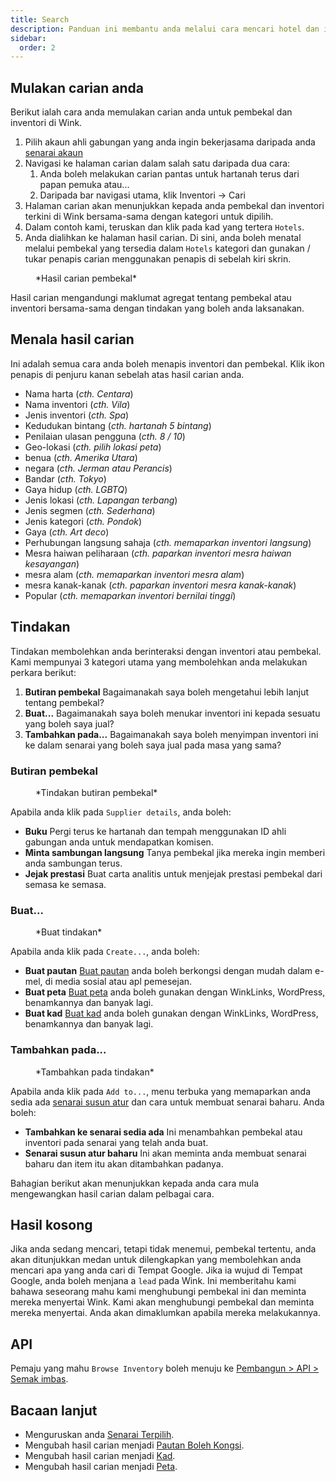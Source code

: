 ```yaml
---
title: Search
description: Panduan ini membantu anda melalui cara mencari hotel dan inventori.
sidebar:
  order: 2
---
```


## Mulakan carian anda

Berikut ialah cara anda memulakan carian anda untuk pembekal dan inventori di Wink.

1. Pilih akaun ahli gabungan yang anda ingin bekerjasama daripada anda [senarai akaun](https://studio.wink.travel/company/list)
2. Navigasi ke halaman carian dalam salah satu daripada dua cara:
   1. Anda boleh melakukan carian pantas untuk hartanah terus dari papan pemuka atau...
   2. Daripada bar navigasi utama, klik Inventori → Cari
3. Halaman carian akan menunjukkan kepada anda pembekal dan inventori terkini di Wink bersama-sama dengan kategori untuk dipilih.
4. Dalam contoh kami, teruskan dan klik pada kad yang tertera `Hotels`.
5. Anda dialihkan ke halaman hasil carian. Di sini, anda boleh menatal melalui pembekal yang tersedia dalam `Hotels` kategori dan gunakan / tukar penapis carian menggunakan penapis di sebelah kiri skrin.

<figure>
  <CloudinaryImage width="700" height="570" resize="scale" quality="best" alt="Hasil carian" src="academy/search-results" errorImage="noimage_opaque_nyrtl0.png" />

  <figcaption>*Hasil carian pembekal*</figcaption>
</figure>


Hasil carian mengandungi maklumat agregat tentang pembekal atau inventori bersama-sama dengan tindakan yang boleh anda laksanakan.

## Menala hasil carian

Ini adalah semua cara anda boleh menapis inventori dan pembekal. Klik ikon penapis di penjuru kanan sebelah atas hasil carian anda.

* Nama harta (*cth. Centara*)
* Nama inventori (*cth. Vila*)
* Jenis inventori (*cth. Spa*)
* Kedudukan bintang (*cth. hartanah 5 bintang*)
* Penilaian ulasan pengguna (*cth. 8 / 10*)
* Geo-lokasi (*cth. pilih lokasi peta*)
* benua (*cth. Amerika Utara*)
* negara (*cth. Jerman atau Perancis*)
* Bandar (*cth. Tokyo*)
* Gaya hidup (*cth. LGBTQ*)
* Jenis lokasi (*cth. Lapangan terbang*)
* Jenis segmen (*cth. Sederhana*)
* Jenis kategori (*cth. Pondok*)
* Gaya (*cth. Art deco*)
* Perhubungan langsung sahaja (*cth. memaparkan inventori langsung*)
* Mesra haiwan peliharaan (*cth. paparkan inventori mesra haiwan kesayangan*)
* mesra alam (*cth. memaparkan inventori mesra alam*)
* mesra kanak-kanak (*cth. paparkan inventori mesra kanak-kanak*)
* Popular (*cth. memaparkan inventori bernilai tinggi*)

## Tindakan

Tindakan membolehkan anda berinteraksi dengan inventori atau pembekal. Kami mempunyai 3 kategori utama yang membolehkan anda melakukan perkara berikut:

1. **Butiran pembekal** Bagaimanakah saya boleh mengetahui lebih lanjut tentang pembekal?
2. **Buat...** Bagaimanakah saya boleh menukar inventori ini kepada sesuatu yang boleh saya jual?
3. **Tambahkan pada...** Bagaimanakah saya boleh menyimpan inventori ini ke dalam senarai yang boleh saya jual pada masa yang sama?

### Butiran pembekal

<figure>
  <CloudinaryImage width="350" height="190" resize="scale" quality="best" alt="Butiran pembekal" src="academy/supplier-details" errorImage="noimage_opaque_nyrtl0.png" />

  <figcaption>*Tindakan butiran pembekal*</figcaption>
</figure>


Apabila anda klik pada `Supplier details`, anda boleh:

* **Buku** Pergi terus ke hartanah dan tempah menggunakan ID ahli gabungan anda untuk mendapatkan komisen.
* **Minta sambungan langsung** Tanya pembekal jika mereka ingin memberi anda sambungan terus.
* **Jejak prestasi** Buat carta analitis untuk menjejak prestasi pembekal dari semasa ke semasa.

### Buat...

<figure>
  <CloudinaryImage width="350" height="238" resize="scale" quality="best" alt="Tindakan" src="academy/inventory-actions" errorImage="noimage_opaque_nyrtl0.png" />

  <figcaption>*Buat tindakan*</figcaption>
</figure>


Apabila anda klik pada `Create...`, anda boleh:

* **Buat pautan** [Buat pautan](/studio/shareable-links) anda boleh berkongsi dengan mudah dalam e-mel, di media sosial atau apl pemesejan.
* **Buat peta** [Buat peta](/studio/maps) anda boleh gunakan dengan WinkLinks, WordPress, benamkannya dan banyak lagi.
* **Buat kad** [Buat kad](/studio/cards) anda boleh gunakan dengan WinkLinks, WordPress, benamkannya dan banyak lagi.

### Tambahkan pada...

<figure>
  <CloudinaryImage width="350" height="203" resize="scale" quality="best" alt="Tindakan" src="academy/add-to" errorImage="noimage_opaque_nyrtl0.png" />

  <figcaption>*Tambahkan pada tindakan*</figcaption>
</figure>


Apabila anda klik pada `Add to...`, menu terbuka yang memaparkan anda sedia ada [senarai susun atur](/studio/curated-lists) dan cara untuk membuat senarai baharu. Anda boleh:

* **Tambahkan ke senarai sedia ada** Ini menambahkan pembekal atau inventori pada senarai yang telah anda buat.
* **Senarai susun atur baharu** Ini akan meminta anda membuat senarai baharu dan item itu akan ditambahkan padanya.

Bahagian berikut akan menunjukkan kepada anda cara mula mengewangkan hasil carian dalam pelbagai cara.

## Hasil kosong

Jika anda sedang mencari, tetapi tidak menemui, pembekal tertentu, anda akan ditunjukkan medan untuk dilengkapkan yang membolehkan anda mencari apa yang anda cari di Tempat Google. Jika ia wujud di Tempat Google, anda boleh menjana a `lead` pada Wink.
Ini memberitahu kami bahawa seseorang mahu kami menghubungi pembekal ini dan meminta mereka menyertai Wink. Kami akan menghubungi pembekal dan meminta mereka menyertai. Anda akan dimaklumkan apabila mereka melakukannya.

## API

Pemaju yang mahu `Browse Inventory` boleh menuju ke [Pembangun > API > Semak imbas](/developers/apis/#browse-api).

## Bacaan lanjut

* Menguruskan anda [Senarai Terpilih](/studio/curated-lists).
* Mengubah hasil carian menjadi [Pautan Boleh Kongsi](/studio/shareable-links).
* Mengubah hasil carian menjadi [Kad](/studio/cards).
* Mengubah hasil carian menjadi [Peta](/studio/maps).


